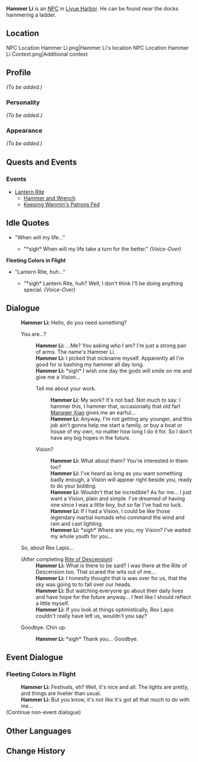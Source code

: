 {{Meta
<!-- REMOVE THIS TEMPLATE AFTER ADDING MISSING INFO -->
|missing_NPC_profile  = yes
}}
{{Character Infobox
|image            = NPC Hammer Li.png
|type             = NPC
|region           = Liyue
|title            = Dockyard Laborer
}}
'''Hammer Li''' is an [[NPC]] in [[Liyue Harbor]]. He can be found near the docks hammering a ladder.

==Location==
<gallery hideaddbutton="true" captionalign="center">
NPC Location Hammer Li.png|Hammer Li's location
NPC Location Hammer Li Context.png|Additional context
</gallery>

==Profile==
<!--detailed story/lore information goes here-->
''(To be added.)''

===Personality===
''(To be added.)''

===Appearance===
''(To be added.)''

==Quests and Events==
===Events===
* [[Lantern Rite]]
** [[Hammer and Wrench]]
** [[Keeping Wanmin's Patrons Fed]]

==Idle Quotes==
* "When will my life..."
** {{A|VO Hammer Li 01.ogg}} "*sigh* When will my life take a turn for the better." ''(Voice-Over)''

'''Fleeting Colors in Flight'''
* "Lantern Rite, huh..."
** {{A|VO Hammer Li 01 (Lantern Rite).ogg}} "*sigh* Lantern Rite, huh? Well, I don't think I'll be doing anything special. ''(Voice-Over)''

==Dialogue==
{{Dialogue start}}
:'''Hammer Li:''' Hello, do you need something?
:{{DIcon}} You are...?
::'''Hammer Li:''' ...Me? You asking who I am? I'm just a strong pair of arms. The name's Hammer Li.
::'''Hammer Li:''' I picked that nickname myself. Apparently all I'm good for is bashing my hammer all day long.
::'''Hammer Li:''' *sigh* I wish one day the gods will smile on me and give me a Vision...
::{{DIcon}} Tell me about your work.
:::'''Hammer Li:''' My work? It's not bad. Not much to say: I hammer this, I hammer that, occasionally that old fart [[Manager Xiao]] gives me an earful...
:::'''Hammer Li:''' Anyway, I'm not getting any younger, and this job ain't gonna help me start a family, or buy a boat or house of my own, no matter how long I do it for. So I don't have any big hopes in the future.
::{{DIcon}} Vision?
:::'''Hammer Li:''' What about them? You're interested in them too?
:::'''Hammer Li:''' I've heard as long as you want something badly enough, a Vision will appear right beside you, ready to do your bidding.
:::'''Hammer Li:''' Wouldn't that be incredible? As for me... I just want a Vision, plain and simple. I've dreamed of having one since I was a little boy, but so far I've had no luck.
:::'''Hammer Li:''' If I had a Vision, I could be like those legendary martial nomads who command the wind and rain and cast lighting.
:::'''Hammer Li:''' *sigh* Where are you, my Vision? I've waited my whole youth for you...
:{{DIcon}} So, about Rex Lapis...
:;(After completing [[Rite of Descension]])
::'''Hammer Li:''' What is there to be said? I was there at the Rite of Descension too. That scared the wits out of me...
::'''Hammer Li:''' I honestly thought that is was over for us, that the sky was going to to fall over our heads.
::'''Hammer Li:''' But watching everyone go about their daily lives and have hope for the future anyway... I feel like I should reflect a little myself.
::'''Hammer Li:''' If you look at things optimistically, Rex Lapis couldn't really have left us, wouldn't you say?
:{{DIcon}} Goodbye. Chin up.
::'''Hammer Li:''' *sigh* Thank you... Goodbye.
{{Dialogue end}}

==Event Dialogue==
===Fleeting Colors in Flight===
{{Dialogue start}}
:'''Hammer Li:''' Festivals, eh? Well, it's nice and all. The lights are pretty, and things are livelier than usual.
:'''Hammer Li:''' But you know, it's not like it's got all that much to do with me...
;(Continue non-event dialogue)
{{Dialogue end}}

==Other Languages==
{{Other Languages|default_hidden = 1
|en      = Hammer Li
|zhs     = 李锤子
|zhs_rm  = Lǐ Chuízi
|zht     = 李錘子
|zht_rm  = Lǐ Chuízi
|ja      = 李槌
|ja_rm   = Ri Tsuchi{{Assumed}}
|ko      = {{tt|이|李}}망치
|ko_rm   = I Mangchi
|es      = Li el Martillo
|fr      = Marteau Li
|ru      = Молот Ли
|th      = Hammer Li
|vi      = Li Cầm Búa
|de      = Hammer Li
|id      = Hammer Li
|pt      = Hammer Li
}}

==Change History==
{{Change History|1.0}}